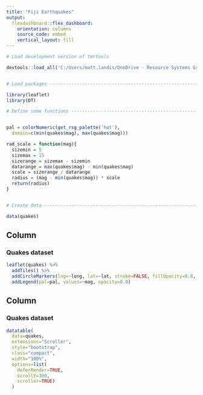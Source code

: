 ```yaml
---
title: "Fiji Earthquakes"
output: 
  flexdashboard::flex_dashboard:
    orientation: columns
    source_code: embed
    vertical_layout: fill
---
```


```r

# Load development version of tmrtools

devtools::load_all('C:/Users/matt.landis/OneDrive - Resource Systems Group, Inc/Git/tmrtools')


# Load packages ----------------------------------------------------------------

library(leaflet)
library(DT)

# Define some functions -------------------------------------------------------


pal = colorNumeric(get_rsg_palette('hot'),
  domain=c(min(quakes$mag), max(quakes$mag)))

rad_scale = function(mag){
  sizemin = 5
  sizemax = 15
  sizerange = sizemax - sizemin
  datarange = max(quakes$mag) - min(quakes$mag)
  scale = sizerange / datarange
  radius = (mag - min(quakes$mag)) * scale
  return(radius)
}


# Create data -----------------------------------------------------------------

data(quakes)

```


Column {data-width=500}
-----------------------------------------------------------------------

### Quakes dataset

```r

leaflet(quakes) %>%
  addTiles() %>%
  addCircleMarkers(lng=~long, lat=~lat, stroke=FALSE, fillOpacity=0.8, color=~pal(mag), radius=~rad_scale(mag)) %>%
  addLegend(pal=pal, values=~mag, opacity=0.8)

```

Column {data-width=500}
-----------------------------------------------------------------------

### Quakes dataset

```r
datatable(
  data=quakes,
  extensions="Scroller",
  style="bootstrap",
  class="compact",
  width="100%",
  options=list(
    deferRender=TRUE,
    scrollY=300,
    scroller=TRUE)
  )
```

